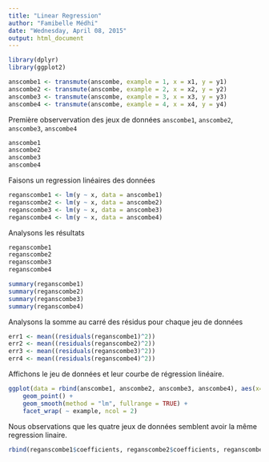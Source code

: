 ```yaml
---
title: "Linear Regression"
author: "Famibelle Médhi"
date: "Wednesday, April 08, 2015"
output: html_document
---
```


```r
library(dplyr)
library(ggplot2)
```

```r
anscombe1 <- transmute(anscombe, example = 1, x = x1, y = y1)
anscombe2 <- transmute(anscombe, example = 2, x = x2, y = y2)
anscombe3 <- transmute(anscombe, example = 3, x = x3, y = y3)
anscombe4 <- transmute(anscombe, example = 4, x = x4, y = y4)
```


Première observervation des jeux de données `anscombe1`, `anscombe2`, `anscombe3`, `anscombe4`
```r
anscombe1
anscombe2
anscombe3
anscombe4
```

Faisons un regression linéaires des données 
```r
reganscombe1 <- lm(y ~ x, data = anscombe1)
reganscombe2 <- lm(y ~ x, data = anscombe2)
reganscombe3 <- lm(y ~ x, data = anscombe3)
reganscombe4 <- lm(y ~ x, data = anscombe4)
```

Analysons les résultats
```r
reganscombe1
reganscombe2
reganscombe3
reganscombe4

summary(reganscombe1)
summary(reganscombe2)
summary(reganscombe3)
summary(reganscombe4)
```

Analysons la somme au carré des résidus pour chaque jeu de données
```r
err1 <- mean((residuals(reganscombe1)^2))
err2 <- mean((residuals(reganscombe2)^2))
err3 <- mean((residuals(reganscombe3)^2))
err4 <- mean((residuals(reganscombe4)^2))
```


Affichons le jeu de données et leur courbe de régression linéaire. 
```r
ggplot(data = rbind(anscombe1, anscombe2, anscombe3, anscombe4), aes(x=x,y=y)) +
    geom_point() + 
    geom_smooth(method = "lm", fullrange = TRUE) +
    facet_wrap( ~ example, ncol = 2)
```

Nous observations que les quatre jeux de données semblent avoir la même regression linaire.
```r
rbind(reganscombe1$coefficients, reganscombe2$coefficients, reganscombe3$coefficients, reganscombe4$coefficients)
```